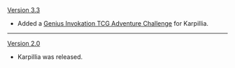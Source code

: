 {{Change History/Header}}
[[Version 3.3]]
* Added a [[Genius Invokation TCG/Stage/Karpillia/Safe Conduct|Genius Invokation TCG Adventure Challenge]] for Karpillia.
----
[[Version 2.0]]
* Karpillia was released.